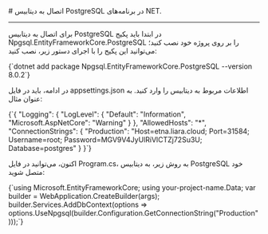 

<Layout>
<Head>
<title>مستندات اتصال به ElasticSearch در NET. - لیارا</title>
<meta property="og:title" content="مستندات خدمات رایانش ابری لیارا" />
<meta property="og:description" content="مستندات قدم به قدم اتصال با فریم‌ورک DOTNET به دیتابیس ElasticSearch"  />
</Head>
# اتصال به دیتابیس PostgreSQL در برنامه‌های NET.
<hr className="mb-2" />

برای اتصال به دیتابیس PostgreSQL در ابتدا باید پکیج <Important>Npgsql.EntityFrameworkCore.PostgreSQL</Important> را بر روی پروژه خود نصب کنید؛ می‌توانید این پکیج را با اجرای دستور زیر، نصب کنید:

<div className="h-2" />
    <div dir='ltr'>
    <Highlight className="bash">
        {`dotnet add package Npgsql.EntityFrameworkCore.PostgreSQL --version 8.0.2`}
    </Highlight>
    </div>
<div className="h-2" />

در ادامه، باید در فایل <Important>appsettings.json</Important> اطلاعات مربوط به دیتابیس را وارد کنید. به عنوان مثال:

<div className="h-2" />
    <div dir='ltr'>
    <Highlight className="python">
        {`{
  "Logging": {
    "LogLevel": {
      "Default": "Information",
      "Microsoft.AspNetCore": "Warning"
    }
  },
  "AllowedHosts": "*",
  "ConnectionStrings": {
    "Production": "Host=etna.liara.cloud; Port=31584; Username=root; Password=MGV9V4JyUlRiVlCTZj72Su3U; Database=postgres"
    }
}`}
    </Highlight>
    </div>
<div className="h-2" />


اکنون، می‌توانید در فایل <Important>Program.cs</Important>، به روش زیر، به دیتابیس PostgreSQL خود متصل شوید:

<div className="h-2" />
    <div dir='ltr'>
    <Highlight className="bash">
        {`using Microsoft.EntityFrameworkCore;
using your-project-name.Data;
var builder = WebApplication.CreateBuilder(args);
builder.Services.AddDbContext<your-db-Context>(options =>
  options.UseNpgsql(builder.Configuration.GetConnectionString("Production")));`}
    </Highlight>
    </div>
<div className="h-2" />

</Layout>